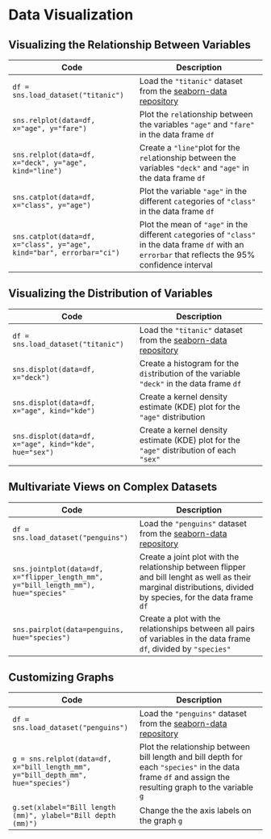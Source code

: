 # Data Visualization

## Visualizing the Relationship Between Variables

| Code | Description |
| --- | --- |
| `df = sns.load_dataset("titanic")` | Load the `"titanic"` dataset from the [seaborn-data repository](https://github.com/mwaskom/seaborn-data) |
| `sns.relplot(data=df, x="age", y="fare")` | Plot the `rel`ationship between the variables `"age"` and `"fare"` in the data frame `df` |
| `sns.relplot(data=df, x="deck", y="age", kind="line")` | Create a `"line"`plot for the `rel`ationship between the variables `"deck"` and `"age"` in the data frame `df`|
| `sns.catplot(data=df, x="class", y="age")` | Plot the variable `"age"` in the different `cat`egories of `"class"` in the data frame `df`|
| `sns.catplot(data=df, x="class", y="age", kind="bar", errorbar="ci")` | Plot the mean of `"age"` in the different `cat`egories of `"class"` in the data frame `df` with an `errorbar` that reflects the 95% confidence interval |

## Visualizing the Distribution of Variables

|Code|Description|
|---|---|
| `df = sns.load_dataset("titanic")` | Load the `"titanic"` dataset from the [seaborn-data repository](https://github.com/mwaskom/seaborn-data) |
| `sns.displot(data=df, x="deck")` | Create a histogram for the `dis`tribution of the variable `"deck"` in the data frame `df` |
| `sns.displot(data=df, x="age", kind="kde")` | Create a kernel density estimate (KDE) plot for the `"age"` distribution |
| `sns.displot(data=df, x="age", kind="kde", hue="sex")` | Create a kernel density estimate (KDE) plot for the `"age"` distribution of each `"sex"`|

## Multivariate Views on Complex Datasets

|Code|Description|
|---|---|
| `df = sns.load_dataset("penguins")` | Load the `"penguins"` dataset from the [seaborn-data repository](https://github.com/mwaskom/seaborn-data) |
|`sns.jointplot(data=df, x="flipper_length_mm", y="bill_length_mm"), hue="species"`| Create a joint plot with the relationship between flipper and bill lenght as well as their marginal distributions, divided by species, for the data frame `df`|
| `sns.pairplot(data=penguins, hue="species")` | Create a plot with the relationships between all pairs of variables in the data frame `df`, divided by `"species"` |

## Customizing Graphs

|Code|Description|
|---|---|
| `df = sns.load_dataset("penguins")` | Load the `"penguins"` dataset from the [seaborn-data repository](https://github.com/mwaskom/seaborn-data) |
| `g = sns.relplot(data=df, x="bill_length_mm", y="bill_depth_mm", hue="species")` | Plot the relationship between bill length and bill depth for each `"species"` in the data frame `df` and assign the resulting graph to the variable `g` |
| `g.set(xlabel="Bill length (mm)", ylabel="Bill depth (mm)")` | Change the the axis labels on the graph `g` |

